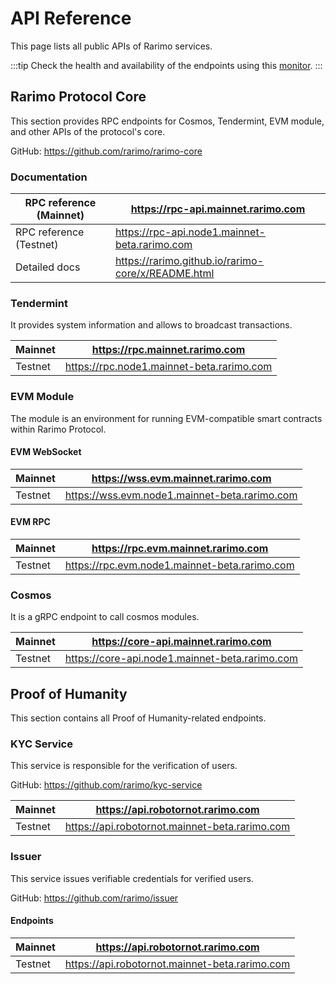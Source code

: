 ---
---

# API Reference

This page lists all public APIs of Rarimo services.

:::tip
Check the health and availability of the endpoints using this [monitor](https://monitoring.tokend.io/status/rarimo).
:::

## Rarimo Protocol Core

This section provides RPC endpoints for Cosmos, Tendermint, EVM module, and other APIs of the protocol's core.

GitHub: https://github.com/rarimo/rarimo-core

### Documentation

| RPC reference (Mainnet) | https://rpc-api.mainnet.rarimo.com |
|-------------------------|-----------------------------------|
| RPC reference (Testnet) | https://rpc-api.node1.mainnet-beta.rarimo.com |
| Detailed docs           | https://rarimo.github.io/rarimo-core/x/README.html |

### Tendermint

It provides system information and allows to broadcast transactions.

| Mainnet  | https://rpc.mainnet.rarimo.com |
|----------|--------------------------|
| Testnet  | https://rpc.node1.mainnet-beta.rarimo.com |

### EVM Module

The module is an environment for running EVM-compatible smart contracts within Rarimo Protocol.

#### EVM WebSocket

| Mainnet  | https://wss.evm.mainnet.rarimo.com |
|----------|----------------------------|
| Testnet  | https://wss.evm.node1.mainnet-beta.rarimo.com |

#### EVM RPC

| Mainnet  | https://rpc.evm.mainnet.rarimo.com |
|----------|--------------------------|
| Testnet  | https://rpc.evm.node1.mainnet-beta.rarimo.com |

### Cosmos

It is a gRPC endpoint to call cosmos modules.

| Mainnet  | https://core-api.mainnet.rarimo.com |
|----------|----------------------------|
| Testnet  | https://core-api.node1.mainnet-beta.rarimo.com |

## Proof of Humanity

This section contains all Proof of Humanity-related endpoints.

### KYC Service

This service is responsible for the verification of users.

GitHub: https://github.com/rarimo/kyc-service
<!-- TODO: add docs -->

| Mainnet  | https://api.robotornot.rarimo.com |
|----------|----------------------------|
| Testnet  | https://api.robotornot.mainnet-beta.rarimo.com |

### Issuer

This service issues verifiable credentials for verified users.

GitHub: https://github.com/rarimo/issuer
<!-- TODO: add docs -->

#### Endpoints

| Mainnet  | https://api.robotornot.rarimo.com |
|----------|----------------------------|
| Testnet  | https://api.robotornot.mainnet-beta.rarimo.com |

